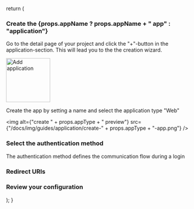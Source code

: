 
  return (
    <div>
      <h3>
        Create the {props.appName ? props.appName + " app" : "application"}
      </h3>
      <p>
        Go to the detail page of your project and click the "+"-button in the
        application-section. This will lead you to the the creation wizard.
      </p>
      <img
        alt="Add application"
        src="/docs/img/guides/console/addapplication.png"
        width="120px"
      />
      <p>
        Create the app by setting a name and select the application type "Web"
      </p>
      <img
        alt={"create " + props.appType + " preview"}
        src={"/docs/img/guides/application/create-" + props.appType + "-app.png"}
      />
      <h3>Select the authentication method</h3>
      <p>
        The authentication method defines the communication flow during a login
      </p>
      <AuthType appType={props.appType} authType={props.authType} />
      <h3>Redirect URIs</h3>
      <RedirectURIs
        appType={props.appType}
        redirectURI={props.redirectURI}
        postLogoutURI={props.postLogoutURI}
      />
      <h3>Review your configuration</h3>
      <ReviewConfig appType={props.appType} authType={props.authType} />
      <GenerateKey appType={props.appType} authType={props.authType} />
    </div>
  );
}
